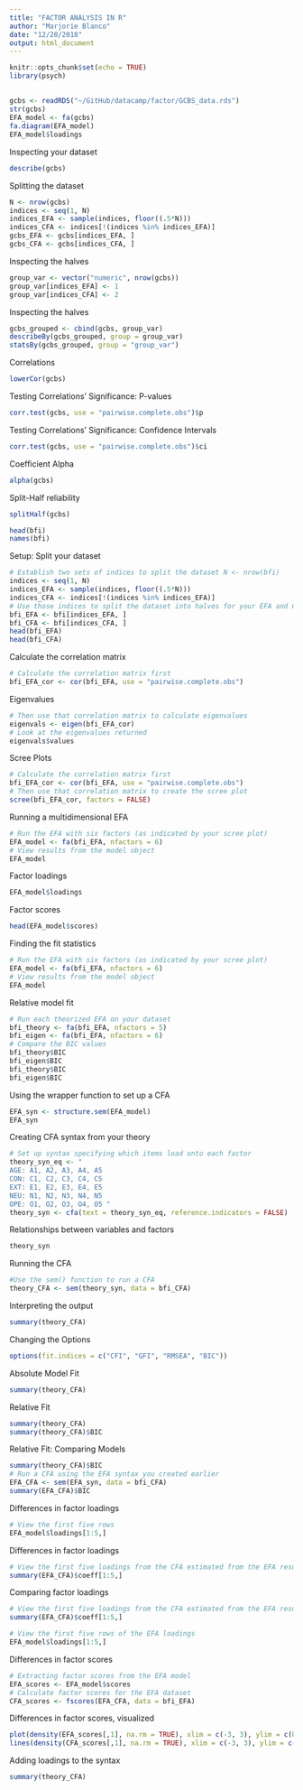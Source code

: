 ```yaml
---
title: "FACTOR ANALYSIS IN R"
author: "Marjorie Blanco"
date: "12/20/2018"
output: html_document
---
```


```r
knitr::opts_chunk$set(echo = TRUE)
library(psych)
```

## 

```r
gcbs <- readRDS("~/GitHub/datacamp/factor/GCBS_data.rds")
str(gcbs)
EFA_model <- fa(gcbs)
fa.diagram(EFA_model)
EFA_model$loadings
```

Inspecting your dataset

```r
describe(gcbs)
```

Splitting the dataset

```r
N <- nrow(gcbs)
indices <- seq(1, N)
indices_EFA <- sample(indices, floor((.5*N))) 
indices_CFA <- indices[!(indices %in% indices_EFA)]
gcbs_EFA <- gcbs[indices_EFA, ] 
gcbs_CFA <- gcbs[indices_CFA, ]
```

Inspecting the halves

```r
group_var <- vector("numeric", nrow(gcbs)) 
group_var[indices_EFA] <- 1 
group_var[indices_CFA] <- 2
```

Inspecting the halves

```r
gcbs_grouped <- cbind(gcbs, group_var)
describeBy(gcbs_grouped, group = group_var) 
statsBy(gcbs_grouped, group = "group_var")
```

Correlations

```r
lowerCor(gcbs)
```

Testing Correlations' Significance: P-values

```r
corr.test(gcbs, use = "pairwise.complete.obs")$p
```

Testing Correlations' Significance: Confidence Intervals

```r
corr.test(gcbs, use = "pairwise.complete.obs")$ci
```

Coefficient Alpha

```r
alpha(gcbs)
```

Split-Half reliability

```r
splitHalf(gcbs)
```

```r
head(bfi)
names(bfi)
```

Setup: Split your dataset

```r
# Establish two sets of indices to split the dataset N <- nrow(bfi)
indices <- seq(1, N)
indices_EFA <- sample(indices, floor((.5*N)))
indices_CFA <- indices[!(indices %in% indices_EFA)]
# Use those indices to split the dataset into halves for your EFA and CFA 
bfi_EFA <- bfi[indices_EFA, ]
bfi_CFA <- bfi[indices_CFA, ]
head(bfi_EFA)
head(bfi_CFA)
```

Calculate the correlation matrix

```r
# Calculate the correlation matrix first
bfi_EFA_cor <- cor(bfi_EFA, use = "pairwise.complete.obs")
```

Eigenvalues

```r
# Then use that correlation matrix to calculate eigenvalues 
eigenvals <- eigen(bfi_EFA_cor)
# Look at the eigenvalues returned 
eigenvals$values
```

Scree Plots

```r
# Calculate the correlation matrix first
bfi_EFA_cor <- cor(bfi_EFA, use = "pairwise.complete.obs")
# Then use that correlation matrix to create the scree plot 
scree(bfi_EFA_cor, factors = FALSE)
```

Running a multidimensional EFA

```r
# Run the EFA with six factors (as indicated by your scree plot) 
EFA_model <- fa(bfi_EFA, nfactors = 6)
# View results from the model object 
EFA_model
```

Factor loadings

```r
EFA_model$loadings
```

Factor scores

```r
head(EFA_model$scores)
```

Finding the fit statistics


```r
# Run the EFA with six factors (as indicated by your scree plot) 
EFA_model <- fa(bfi_EFA, nfactors = 6)
# View results from the model object 
EFA_model
```

Relative model fit

```r
# Run each theorized EFA on your dataset
bfi_theory <- fa(bfi_EFA, nfactors = 5) 
bfi_eigen <- fa(bfi_EFA, nfactors = 6)
# Compare the BIC values 
bfi_theory$BIC 
bfi_eigen$BIC
bfi_theory$BIC
bfi_eigen$BIC
```

Using the wrapper function to set up a CFA

```r
EFA_syn <- structure.sem(EFA_model)
EFA_syn
```

Creating CFA syntax from your theory

```r
# Set up syntax specifying which items load onto each factor
theory_syn_eq <- "
AGE: A1, A2, A3, A4, A5 
CON: C1, C2, C3, C4, C5 
EXT: E1, E2, E3, E4, E5 
NEU: N1, N2, N3, N4, N5 
OPE: O1, O2, O3, O4, O5 "
theory_syn <- cfa(text = theory_syn_eq, reference.indicators = FALSE)
```
Relationships between variables and factors

```r
theory_syn
```

Running the CFA

```r
#Use the sem() function to run a CFA 
theory_CFA <- sem(theory_syn, data = bfi_CFA)
```

Interpreting the output

```r
summary(theory_CFA)
```

Changing the Options

```r
options(fit.indices = c("CFI", "GFI", "RMSEA", "BIC"))
```

Absolute Model Fit

```r
summary(theory_CFA)
```

Relative Fit

```r
summary(theory_CFA)
summary(theory_CFA)$BIC
```

Relative Fit: Comparing Models

```r
summary(theory_CFA)$BIC
# Run a CFA using the EFA syntax you created earlier 
EFA_CFA <- sem(EFA_syn, data = bfi_CFA)
summary(EFA_CFA)$BIC
```

Differences in factor loadings

```r
# View the first five rows 
EFA_model$loadings[1:5,]
```

Differences in factor loadings

```r
# View the first five loadings from the CFA estimated from the EFA results 
summary(EFA_CFA)$coeff[1:5,]
```

Comparing factor loadings

```r
# View the first five loadings from the CFA estimated from the EFA results 
summary(EFA_CFA)$coeff[1:5,]

# View the first five rows of the EFA loadings 
EFA_model$loadings[1:5,]
```

Differences in factor scores

```r
# Extracting factor scores from the EFA model 
EFA_scores <- EFA_model$scores
# Calculate factor scores for the EFA dataset 
CFA_scores <- fscores(EFA_CFA, data = bfi_EFA)
```

Differences in factor scores, visualized

```r
plot(density(EFA_scores[,1], na.rm = TRUE), xlim = c(-3, 3), ylim = c(0, 1), col = "blue")
lines(density(CFA_scores[,1], na.rm = TRUE), xlim = c(-3, 3), ylim = c(0, 1), col = "red")
```

Adding loadings to the syntax

```r
summary(theory_CFA)
```

